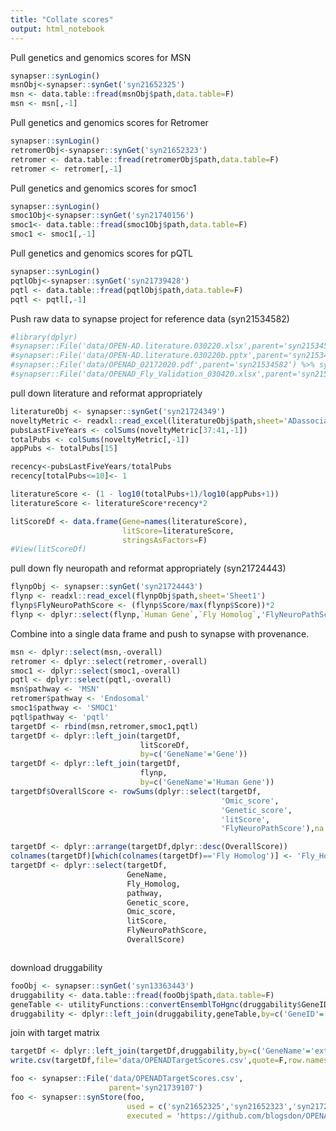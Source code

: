 ```yaml
---
title: "Collate scores"
output: html_notebook
---
```


Pull genetics and genomics scores for MSN

```r
synapser::synLogin()
msnObj<-synapser::synGet('syn21652325')
msn <- data.table::fread(msnObj$path,data.table=F)
msn <- msn[,-1]
```

Pull genetics and genomics scores for Retromer
```r
synapser::synLogin()
retromerObj<-synapser::synGet('syn21652323')
retromer <- data.table::fread(retromerObj$path,data.table=F)
retromer <- retromer[,-1]
```

Pull genetics and genomics scores for smoc1
```r
synapser::synLogin()
smoc1Obj<-synapser::synGet('syn21740156')
smoc1<- data.table::fread(smoc1Obj$path,data.table=F)
smoc1 <- smoc1[,-1]
```

Pull genetics and genomics scores for pQTL
```r
synapser::synLogin()
pqtlObj<-synapser::synGet('syn21739428')
pqtl <- data.table::fread(pqtlObj$path,data.table=F)
pqtl <- pqtl[,-1]
```


Push raw data to synapse project for reference data (syn21534582)
```r
#library(dplyr)
#synapser::File('data/OPEN-AD.literature.030220.xlsx',parent='syn21534582') %>% synapser::synStore()
#synapser::File('data/OPEN-AD.literature.030220b.pptx',parent='syn21534582') %>% synapser::synStore()
#synapser::File('data/OPENAD_02172020.pdf',parent='syn21534582') %>% synapser::synStore()
#synapser::File('data/OPENAD_Fly_Validation_030420.xlsx',parent='syn21534582') %>% synapser::synStore()
```

pull down literature and reformat appropriately
```r
literatureObj <- synapser::synGet('syn21724349')
noveltyMetric <- readxl::read_excel(literatureObj$path,sheet='ADassociationsPerYear')
pubsLastFiveYears <- colSums(noveltyMetric[37:41,-1])
totalPubs <- colSums(noveltyMetric[,-1])
appPubs <- totalPubs[15]

recency<-pubsLastFiveYears/totalPubs
recency[totalPubs<=10]<- 1

literatureScore <- (1 - log10(totalPubs+1)/log10(appPubs+1))
literatureScore <- literatureScore*recency*2

litScoreDf <- data.frame(Gene=names(literatureScore),
                         litScore=literatureScore,
                         stringsAsFactors=F)
#View(litScoreDf)

```


pull down fly neuropath and reformat appropriately (syn21724443)

```r
flynpObj <- synapser::synGet('syn21724443')
flynp <- readxl::read_excel(flynpObj$path,sheet='Sheet1')
flynp$FlyNeuroPathScore <- (flynp$Score/max(flynp$Score))*2
flynp <- dplyr::select(flynp,`Human Gene`,`Fly Homolog`,'FlyNeuroPathScore')
```


Combine into a single data frame and push to synapse with provenance.

```r
msn <- dplyr::select(msn,-overall)
retromer <- dplyr::select(retromer,-overall)
smoc1 <- dplyr::select(smoc1,-overall)
pqtl <- dplyr::select(pqtl,-overall)
msn$pathway <- 'MSN'
retromer$pathway <- 'Endosomal'
smoc1$pathway <- 'SMOC1'
pqtl$pathway <- 'pqtl'
targetDf <- rbind(msn,retromer,smoc1,pqtl)
targetDf <- dplyr::left_join(targetDf,
                             litScoreDf,
                             by=c('GeneName'='Gene'))
targetDf <- dplyr::left_join(targetDf,
                             flynp,
                             by=c('GeneName'='Human Gene'))
targetDf$OverallScore <- rowSums(dplyr::select(targetDf,
                                               'Omic_score',
                                               'Genetic_score',
                                               'litScore',
                                               'FlyNeuroPathScore'),na.rm=T)

targetDf <- dplyr::arrange(targetDf,dplyr::desc(OverallScore))
colnames(targetDf)[which(colnames(targetDf)=='Fly Homolog')] <- 'Fly_Homolog'
targetDf <- dplyr::select(targetDf,
                          GeneName,
                          Fly_Homolog,
                          pathway,
                          Genetic_score,
                          Omic_score,
                          litScore,
                          FlyNeuroPathScore,
                          OverallScore)



```




download druggability
```r
fooObj <- synapser::synGet('syn13363443')
druggability <- data.table::fread(fooObj$path,data.table=F)
geneTable <- utilityFunctions::convertEnsemblToHgnc(druggability$GeneID)
druggability <- dplyr::left_join(druggability,geneTable,by=c('GeneID'='ensembl_gene_id'))
```


join with target matrix
```r
targetDf <- dplyr::left_join(targetDf,druggability,by=c('GeneName'='external_gene_name'))
write.csv(targetDf,file='data/OPENADTargetScores.csv',quote=F,row.names=F)
```



```r
foo <- synapser::File('data/OPENADTargetScores.csv',
                      parent='syn21739107')
foo <- synapser::synStore(foo,
                          used = c('syn21652325','syn21652323','syn21724349','syn21724443','syn21740156','syn21739428','syn13363443'),
                          executed = 'https://github.com/blogsdon/OPENADBCScoring/blob/ba45915bcab587e68e31780b58366c7d7ff0d12b/collateScores.Rmd')
```

